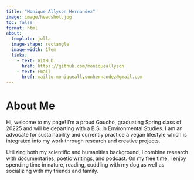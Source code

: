 ```yaml
---
title: "Monique Allyson Hernandez"
image: image/headshot.jpg
toc: false
format: html
about:
  template: jolla
  image-shape: rectangle
  image-width: 17em
  links:
    - text: GitHub
      href: https://github.com/moniqueallyson
    - text: Email
      href: mailto:moniqueallysonhernandez@gmail.com
---
```

<h1 class="block-title pink-text">
About Me
</h1>
<p>
Hi, welcome to my page! I'm a proud Gaucho, graduating Spring class of 20225 and will be departing with a B.S. in Environmental Studies. I am an advocate for sustainability and currently practice a vegan lifestyle which is integrated into my work through research and creative projects. 

Utilizing both my scientific and humanities background, I combine research with documentaries, poetic writings, and podcast. On my free time, I enjoy spending time in nature, reading, cuddling with my dog as well as socializing with my friends and family.
</p>